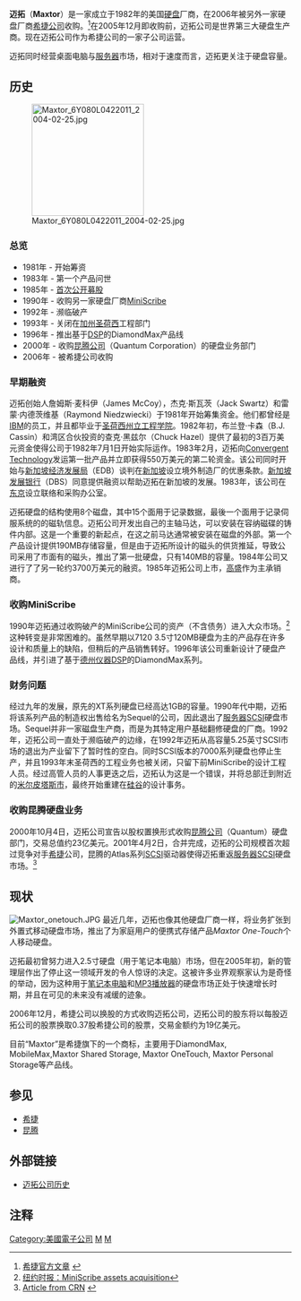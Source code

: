 {{noteTA
|G1=IT
}}
{{Infobox Company
|company_name     = 迈拓公司
|company_logo     = [[File:Maxtor_logo.png|200px]]
|vector_logo      =
|company_type     = [[子公司|子公司]]
|genre            =
|foundation       = 1982年
|founder          =
|location_city    = [[美国|美国]]
|location_country = [[加州|加州]][[米尔皮塔斯市|米尔皮塔斯市]]
|location         = 麦卡锡大道500号, 95035
|origins          =
|key_people       = 詹姆斯·麦科伊，杰克·斯瓦茨和雷蒙·内德茨维基（创始人）
|area_served      =
|industry         =
|products         = [[硬盘|硬盘]]
|revenue          =
|operating_income =
|net_income       =
|num_employees    =
|parent           = [[希捷公司|希捷公司]]
|divisions        =
|subsid           =
|owner            =
|company_slogan   =
|homepage         = {{URL|www.maxtor.com}}
|dissolved        =
|footnotes        =
}}
'''迈拓'''（'''Maxtor'''）是一家成立于1982年的美国[[硬盘|硬盘]]厂商，在2006年被另外一家硬盘厂商[[希捷公司|希捷公司]]收购。<ref name="seagate acquaire">[http://www.seagate.com/ww/v/index.jsp?locale=en-US&name=Seagate_Technology_To__Acquire_Maxtor_Corporation&vgnextoid=1e8a814fef83e010VgnVCM100000dd04090aRCRD 希捷官方文章] {{webarchive|url=https://web.archive.org/web/20080913160547/http://www.seagate.com/ww/v/index.jsp?locale=en-US&name=Seagate_Technology_To__Acquire_Maxtor_Corporation&vgnextoid=1e8a814fef83e010VgnVCM100000dd04090aRCRD |date=2008-09-13 }}</ref>在2005年12月即收购前，迈拓公司是世界第三大硬盘生产商。现在迈拓公司作为希捷公司的一家子公司运营。

迈拓同时经营桌面电脑与[[服务器|服务器]]市场，相对于速度而言，迈拓更关注于硬盘容量。

==历史==
[[File:Maxtor_6Y080L0422011_2004-02-25.jpg|200px]]

===总览===
*1981年 - 开始筹资
*1983年 - 第一个产品问世
*1985年 - [[首次公开募股|首次公开募股]]
*1990年 - 收购另一家硬盘厂商[[MiniScribe|MiniScribe]]
*1992年 - 濒临破产
*1993年 - 关闭在[[加州|加州]][[聖荷西_(加利福尼亞州)|圣荷西]]工程部门
*1996年 - 推出基于[[DSP|DSP]]的DiamondMax产品线
*2000年 - 收购[[昆腾公司|昆腾公司]]（Quantum Corporation）的硬盘业务部门
*2006年 - 被希捷公司收购

===早期融资===
迈拓创始人詹姆斯·麦科伊（James McCoy），杰克·斯瓦茨（Jack Swartz）和雷蒙·内德茨维基（Raymond Niedzwiecki）于1981年开始筹集资金。他们都曾经是[[IBM|IBM]]的员工，并且都毕业于[[圣荷西州立工程学院|圣荷西州立工程学院]]。1982年初，布兰登·卡森（B.J. Cassin）和湾区合伙投资的查克·黑兹尔（Chuck Hazel）提供了最初的3百万美元资金使得公司于1982年7月1日开始实际运作。1983年2月，迈拓向[[Convergent_Technology|Convergent Technology]]发运第一批产品并立即获得550万美元的第二轮资金。该公司同时开始与[[新加坡经济发展局|新加坡经济发展局]]（EDB）谈判在[[新加坡|新加坡]]设立境外制造厂的优惠条款。[[新加坡发展银行|新加坡发展银行]]（DBS）同意提供融资以帮助迈拓在新加坡的发展。1983年，该公司在[[东京|东京]]设立联络和采购办公室。

迈拓硬盘的结构使用8个磁盘，其中15个面用于记录数据，最後一个面用于记录伺服系统的的磁轨信息。迈拓公司开发出自己的主轴马达，可以安装在容纳磁碟的铸件内部。这是一个重要的新起点，在这之前马达通常被安装在磁盘的外部。第一个产品设计提供190MB存储容量，但是由于迈拓所设计的磁头的供货推延，导致公司采用了市面有的磁头，推出了第一批硬盘，只有140MB的容量。1984年公司又进行了了另一轮约3700万美元的融资。1985年迈拓公司上市，[[高盛|高盛]]作为主承销商。

===收购MiniScribe===
1990年迈拓通过收购破产的MiniScribe公司的资产（不含债务）进入大众市场。<ref>[http://query.nytimes.com/gst/fullpage.html?res=9C0CE7D7163EF930A35754C0A966958260 纽约时报：MiniScribe assets acquisition]</ref>这种转变是非常困难的。虽然早期以7120 3.5寸120MB硬盘为主的产品存在许多设计和质量上的缺陷，但稍后的产品销售转好。1996年该公司重新设计了硬盘产品线，并引进了基于[[德州仪器|德州仪器]][[DSP|DSP]]的DiamondMax系列。

===财务问题===
经过九年的发展，原先的XT系列硬盘已经高达1GB的容量。1990年代中期，迈拓将该系列产品的制造权出售给名为Sequel的公司，因此退出了[[服务器|服务器]][[SCSI|SCSI]]硬盘市场。Sequel并非一家磁盘生产商，而是为其特定用户基础翻修硬盘的厂商。1992年，迈拓公司一直处于濒临破产的边缘，在1992年迈拓从高容量5.25英寸SCSI市场的退出为产业留下了暂时性的空白。同时SCSI版本的7000系列硬盘也停止生产，并且1993年末圣荷西的工程业务也被关闭，只留下前MiniScribe的设计工程人员。经过高管人员的人事更迭之后，迈拓认为这是一个错误，并将总部迁到附近的[[米尔皮塔斯市|米尔皮塔斯市]]，最终开始重建在[[硅谷|硅谷]]的设计事务。

===收购昆腾硬盘业务===
2000年10月4日，迈拓公司宣告以股权置换形式收购[[昆腾公司|昆腾公司]]（Quantum）硬盘部门，交易总值约23亿美元。2001年4月2日，合并完成，迈拓的公司规模首次超过竞争对手[[希捷|希捷]]公司，昆腾的Atlas系列[[SCSI|SCSI]]驱动器使得迈拓重返[[服务器|服务器]]SCSI硬盘市场。<ref>[http://www.crn.com/it-channel/18811626 Article from CRN] {{webarchive|url=https://web.archive.org/web/20070930181748/http://www.crn.com/it-channel/18811626 |date=2007-09-30 }}</ref>

==现状==
[[File:Maxtor_onetouch.JPG|thumb]]
最近几年，迈拓也像其他硬盘厂商一样，将业务扩张到外置式移动硬盘市场，推出了为家庭用户的便携式存储产品''Maxtor One-Touch''个人移动硬盘。

迈拓最初曾努力进入2.5寸硬盘（用于笔记本电脑）市场，但在2005年初，新的管理层作出了停止这一领域开发的令人惊讶的决定。这被许多业界观察家认为是奇怪的举动，因为这种用于[[笔记本电脑|笔记本电脑]]和[[MP3播放器|MP3播放器]]的硬盘市场正处于快速增长时期，并且在可见的未来没有减缓的迹象。

2006年12月，希捷公司以换股的方式收购迈拓公司，迈拓公司的股东将以每股迈拓公司的股票换取0.37股希捷公司的股票，交易金额约为19亿美元。

目前“Maxtor”是希捷旗下的一个商标，主要用于DiamondMax, MobileMax,Maxtor Shared Storage, Maxtor OneTouch, Maxtor Personal Storage等产品线。

==参见==
*[[希捷公司|希捷]]
*[[昆腾|昆腾]]

==外部链接==
*[http://www.fundinguniverse.com/company-histories/Maxtor-Corporation-Company-History.html 迈拓公司历史] {{Wayback|url=http://www.fundinguniverse.com/company-histories/Maxtor-Corporation-Company-History.html |date=20120304013235 }}

==注释==
{{reflist}}

[[Category:美國電子公司|Category:美國電子公司]]
[[Category:電腦儲存媒體公司|M]]
[[Category:米爾皮塔斯公司|M]]